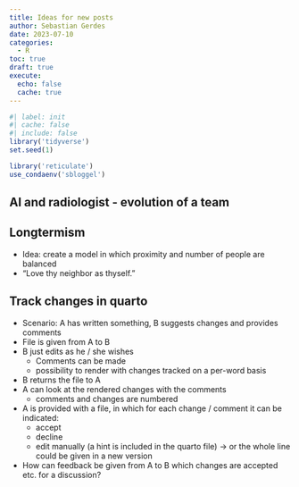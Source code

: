 ```yaml
---
title: Ideas for new posts
author: Sebastian Gerdes
date: 2023-07-10
categories:
  - R
toc: true
draft: true
execute: 
  echo: false
  cache: true
---
```


```r
#| label: init
#| cache: false
#| include: false
library('tidyverse')
set.seed(1)

library('reticulate')
use_condaenv('sbloggel')
```

## AI and radiologist - evolution of a team

## Longtermism
* Idea: create a model in which proximity and number of people are balanced
* "Love thy neighbor as thyself."

## Track changes in quarto
* Scenario: A has written something, B suggests changes and provides comments
* File is given from A to B
* B just edits as he / she wishes
  * Comments can be made
  * possibility to render with changes tracked on a per-word basis
* B returns the file to A
* A can look at the rendered changes with the comments
  * comments and changes are numbered
* A is provided with a file, in which for each change / comment it can be indicated:
  * accept
  * decline
  * edit manually (a hint is included in the quarto file) -> or the whole line could be given in a new version
* How can feedback be given from A to B which changes are accepted etc. for a discussion?